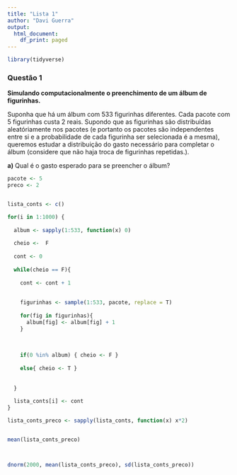 ---
title: "Lista 1"
author: "Davi Guerra"
output:
  html_document:
    df_print: paged
---
```{r echo=F, include=F}

library(tidyverse)

```


### Questão 1

**Simulando computacionalmente o preenchimento de um álbum de figurinhas.**


Suponha que há um álbum com 533 figurinhas diferentes. Cada pacote com 5 figurinhas custa 2 reais. Supondo que as figurinhas são distribuídas aleatóriamente nos pacotes (e portanto os pacotes são independentes entre si e a probabilidade de cada figurinha ser selecionada é a mesma), queremos estudar a distribuição do gasto necessário para completar o álbum (considere que não haja troca de figurinhas repetidas.).


**a)** Qual é o gasto esperado para se preencher o álbum?

```{r}



pacote <- 5
preco <- 2


lista_conts <- c()

for(i in 1:1000) {
  
  album <- sapply(1:533, function(x) 0)
  
  cheio <-  F
  
  cont <- 0
  
  while(cheio == F){
  
    cont <- cont + 1
     
    
    figurinhas <- sample(1:533, pacote, replace = T)
    
    for(fig in figurinhas){
      album[fig] <- album[fig] + 1
    }
      
    
    
    if(0 %in% album) { cheio <- F }
    
    else{ cheio <- T }
    
 
  }
  
  lista_conts[i] <- cont
}

lista_conts_preco <- sapply(lista_conts, function(x) x*2)


mean(lista_conts_preco)




```
```{r}


dnorm(2000, mean(lista_conts_preco), sd(lista_conts_preco))
```
